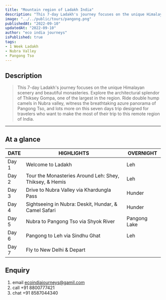 ```yaml
---
title: "Mountain region of Ladakh India"
description: "This 7-day Ladakh's journey focuses on the unique Himalayan scenery and beautiful monasteries. Explore the architectural splendor of Thiksey Gompa, one of the largest in the region. Ride double hump camels in Nubra valley, witness the breathtaking azure panorama of Pangong Tso, and lots more on this seven days trip designed for travelers who want to make the most of their trip to this remote region of India." 
image: "../../public/tours/pangong.png"
publishedAt: "2022-09-10"
updatedAt: "2022-09-10"
author: "eco india journeys"
isPublished: true
tags:
- 1 Week Ladakh
- Nubra Valley
- Pangong Tso
---
```



## Description

> This 7-day Ladakh's journey focuses on the unique Himalayan scenery and beautiful monasteries. Explore the architectural splendor of Thiksey Gompa, one of the largest in the region. Ride double hump camels in Nubra valley, witness the breathtaking azure panorama of Pangong Tso, and lots more on this seven days trip designed for travelers who want to make the most of their trip to this remote region of India.
---

## At a glance

| DATE   | HIGHLIGHTS                                                   | OVERNIGHT                                             |
| -------|-----------------------------------------------------------|-----------------------------------------------------------|
| Day 1  | Welcome to Ladakh                          | Leh  |
| Day 2  | Tour the Monasteries Around Leh: Shey, Thiksey, & Hemis   |  Leh |
| Day 3  | Drive to Nubra Valley via Khardungla Pass  | Hunder  |
| Day 4  | Sightseeing in Nubra: Deskit, Hundar, & Camel Safari | Hunder |
| Day 5  | Nubra to Pangong Tso via Shyok River | Pangong Lake |
| Day 6  | Pangong to Leh via Sindhu Ghat | Leh |
| Day 7  | Fly to New Delhi & Depart   | 

## Enquiry
1.  email ecoindiajourneys@gamil.com
2.  call +91 8800777421
3.  chat +91 8587044340

